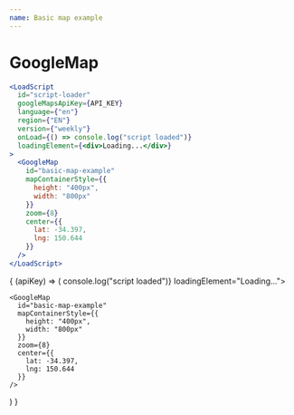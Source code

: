 ```yaml
---
name: Basic map example
---
```



# GoogleMap

```jsx
<LoadScript
  id="script-loader"
  googleMapsApiKey={API_KEY}
  language={"en"}
  region={"EN"}
  version={"weekly"}
  onLoad={() => console.log("script loaded")}
  loadingElement={<div>Loading...</div>}
>
  <GoogleMap
    id="basic-map-example"
    mapContainerStyle={{
      height: "400px",
      width: "800px"
    }}
    zoom={8}
    center={{
      lat: -34.397,
      lng: 150.644
    }}
  />
</LoadScript>
```

<WithApiKey>
  {
    (apiKey) => (
 <LoadScript
    id="script-loader"
    googleMapsApiKey={apiKey}
    language={"en"}
    region={"EN"}
    version={"weekly"}
    onLoad={() => console.log("script loaded")}
    loadingElement="Loading...">

    <GoogleMap
      id="basic-map-example"
      mapContainerStyle={{
        height: "400px",
        width: "800px"
      }}
      zoom={8}
      center={{
        lat: -34.397,
        lng: 150.644
      }}
    />

  </LoadScript>  
    )
  }
 
</WithApiKey>
